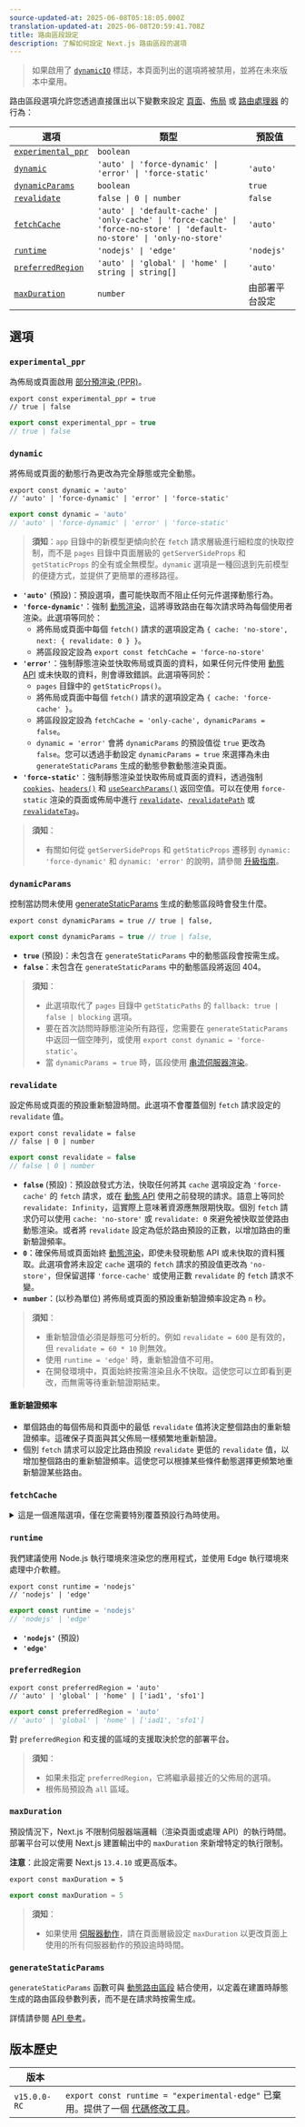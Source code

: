 ```yaml
---
source-updated-at: 2025-06-08T05:18:05.000Z
translation-updated-at: 2025-06-08T20:59:41.708Z
title: 路由區段設定
description: 了解如何設定 Next.js 路由區段的選項
---
```


> 如果啟用了 [`dynamicIO`](/docs/app/api-reference/config/next-config-js/dynamicIO) 標誌，本頁面列出的選項將被禁用，並將在未來版本中棄用。

路由區段選項允許您透過直接匯出以下變數來設定 [頁面](/docs/app/api-reference/file-conventions/layout)、[佈局](/docs/app/api-reference/file-conventions/layout) 或 [路由處理器](/docs/app/building-your-application/routing/route-handlers) 的行為：

| 選項                                  | 類型                                                                                                                      | 預設值                    |
| --------------------------------------- | ------------------------------------------------------------------------------------------------------------------------- | -------------------------- |
| [`experimental_ppr`](#experimental_ppr) | `boolean`                                                                                                                 |
| [`dynamic`](#dynamic)                   | `'auto' \| 'force-dynamic' \| 'error' \| 'force-static'`                                                                  | `'auto'`                   |
| [`dynamicParams`](#dynamicparams)       | `boolean`                                                                                                                 | `true`                     |
| [`revalidate`](#revalidate)             | `false \| 0 \| number`                                                                                                    | `false`                    |
| [`fetchCache`](#fetchcache)             | `'auto' \| 'default-cache' \| 'only-cache' \| 'force-cache' \| 'force-no-store' \| 'default-no-store' \| 'only-no-store'` | `'auto'`                   |
| [`runtime`](#runtime)                   | `'nodejs' \| 'edge'`                                                                                                      | `'nodejs'`                 |
| [`preferredRegion`](#preferredregion)   | `'auto' \| 'global' \| 'home' \| string \| string[]`                                                                      | `'auto'`                   |
| [`maxDuration`](#maxduration)           | `number`                                                                                                                  | 由部署平台設定 |

## 選項

### `experimental_ppr`

為佈局或頁面啟用 [部分預渲染 (PPR)](/docs/app/getting-started/partial-prerendering)。

```tsx filename="layout.tsx | page.tsx " switcher
export const experimental_ppr = true
// true | false
```

```jsx filename="layout.js | page.js " switcher
export const experimental_ppr = true
// true | false
```

### `dynamic`

將佈局或頁面的動態行為更改為完全靜態或完全動態。

```tsx filename="layout.tsx | page.tsx | route.ts" switcher
export const dynamic = 'auto'
// 'auto' | 'force-dynamic' | 'error' | 'force-static'
```

```js filename="layout.js | page.js | route.js" switcher
export const dynamic = 'auto'
// 'auto' | 'force-dynamic' | 'error' | 'force-static'
```

> **須知**：`app` 目錄中的新模型更傾向於在 `fetch` 請求層級進行細粒度的快取控制，而不是 `pages` 目錄中頁面層級的 `getServerSideProps` 和 `getStaticProps` 的全有或全無模型。`dynamic` 選項是一種回退到先前模型的便捷方式，並提供了更簡單的遷移路徑。

- **`'auto'`** (預設)：預設選項，盡可能快取而不阻止任何元件選擇動態行為。
- **`'force-dynamic'`**：強制 [動態渲染](/docs/app/getting-started/partial-prerendering#dynamic-rendering)，這將導致路由在每次請求時為每個使用者渲染。此選項等同於：
  - 將佈局或頁面中每個 `fetch()` 請求的選項設定為 `{ cache: 'no-store', next: { revalidate: 0 } }`。
  - 將區段設定設為 `export const fetchCache = 'force-no-store'`
- **`'error'`**：強制靜態渲染並快取佈局或頁面的資料，如果任何元件使用 [動態 API](/docs/app/getting-started/partial-prerendering#dynamic-rendering) 或未快取的資料，則會導致錯誤。此選項等同於：
  - `pages` 目錄中的 `getStaticProps()`。
  - 將佈局或頁面中每個 `fetch()` 請求的選項設定為 `{ cache: 'force-cache' }`。
  - 將區段設定設為 `fetchCache = 'only-cache', dynamicParams = false`。
  - `dynamic = 'error'` 會將 `dynamicParams` 的預設值從 `true` 更改為 `false`。您可以透過手動設定 `dynamicParams = true` 來選擇為未由 `generateStaticParams` 生成的動態參數動態渲染頁面。
- **`'force-static'`**：強制靜態渲染並快取佈局或頁面的資料，透過強制 [`cookies`](/docs/app/api-reference/functions/cookies)、[`headers()`](/docs/app/api-reference/functions/headers) 和 [`useSearchParams()`](/docs/app/api-reference/functions/use-search-params) 返回空值。可以在使用 `force-static` 渲染的頁面或佈局中進行 [`revalidate`](#revalidate)、[`revalidatePath`](/docs/app/api-reference/functions/revalidatePath) 或 [`revalidateTag`](/docs/app/api-reference/functions/revalidateTag)。

> **須知**：
>
> - 有關如何從 `getServerSideProps` 和 `getStaticProps` 遷移到 `dynamic: 'force-dynamic'` 和 `dynamic: 'error'` 的說明，請參閱 [升級指南](/docs/app/guides/migrating/app-router-migration#step-6-migrating-data-fetching-methods)。

### `dynamicParams`

控制當訪問未使用 [generateStaticParams](/docs/app/api-reference/functions/generate-static-params) 生成的動態區段時會發生什麼。

```tsx filename="layout.tsx | page.tsx" switcher
export const dynamicParams = true // true | false,
```

```js filename="layout.js | page.js | route.js" switcher
export const dynamicParams = true // true | false,
```

- **`true`** (預設)：未包含在 `generateStaticParams` 中的動態區段會按需生成。
- **`false`**：未包含在 `generateStaticParams` 中的動態區段將返回 404。

> **須知**：
>
> - 此選項取代了 `pages` 目錄中 `getStaticPaths` 的 `fallback: true | false | blocking` 選項。
> - 要在首次訪問時靜態渲染所有路徑，您需要在 `generateStaticParams` 中返回一個空陣列，或使用 `export const dynamic = 'force-static'`。
> - 當 `dynamicParams = true` 時，區段使用 [串流伺服器渲染](/docs/app/getting-started/linking-and-navigating#streaming)。

### `revalidate`

設定佈局或頁面的預設重新驗證時間。此選項不會覆蓋個別 `fetch` 請求設定的 `revalidate` 值。

```tsx filename="layout.tsx | page.tsx | route.ts" switcher
export const revalidate = false
// false | 0 | number
```

```js filename="layout.js | page.js | route.js" switcher
export const revalidate = false
// false | 0 | number
```

- **`false`** (預設)：預設啟發式方法，快取任何將其 `cache` 選項設定為 `'force-cache'` 的 `fetch` 請求，或在 [動態 API](/docs/app/getting-started/partial-prerendering#dynamic-rendering#dynamic-apis) 使用之前發現的請求。語意上等同於 `revalidate: Infinity`，這實際上意味著資源應無限期快取。個別 `fetch` 請求仍可以使用 `cache: 'no-store'` 或 `revalidate: 0` 來避免被快取並使路由動態渲染。或者將 `revalidate` 設定為低於路由預設的正數，以增加路由的重新驗證頻率。
- **`0`**：確保佈局或頁面始終 [動態渲染](/docs/app/getting-started/partial-prerendering#dynamic-rendering)，即使未發現動態 API 或未快取的資料獲取。此選項會將未設定 `cache` 選項的 `fetch` 請求的預設值更改為 `'no-store'`，但保留選擇 `'force-cache'` 或使用正數 `revalidate` 的 `fetch` 請求不變。
- **`number`**：(以秒為單位) 將佈局或頁面的預設重新驗證頻率設定為 `n` 秒。

> **須知**：
>
> - 重新驗證值必須是靜態可分析的。例如 `revalidate = 600` 是有效的，但 `revalidate = 60 * 10` 則無效。
> - 使用 `runtime = 'edge'` 時，重新驗證值不可用。
> - 在開發環境中，頁面始終按需渲染且永不快取。這使您可以立即看到更改，而無需等待重新驗證期結束。

#### 重新驗證頻率

- 單個路由的每個佈局和頁面中的最低 `revalidate` 值將決定整個路由的重新驗證頻率。這確保子頁面與其父佈局一樣頻繁地重新驗證。
- 個別 `fetch` 請求可以設定比路由預設 `revalidate` 更低的 `revalidate` 值，以增加整個路由的重新驗證頻率。這使您可以根據某些條件動態選擇更頻繁地重新驗證某些路由。

### `fetchCache`

<details>
  <summary>這是一個進階選項，僅在您需要特別覆蓋預設行為時使用。</summary>

預設情況下，Next.js **會快取** 任何在 [動態 API](/docs/app/getting-started/partial-prerendering#dynamic-rendering#dynamic-apis) 使用之前可達的 `fetch()` 請求，並且 **不會快取** 在動態 API 使用之後發現的 `fetch` 請求。

`fetchCache` 允許您覆蓋佈局或頁面中所有 `fetch` 請求的預設 `cache` 選項。

```tsx filename="layout.tsx | page.tsx | route.ts" switcher
export const fetchCache = 'auto'
// 'auto' | 'default-cache' | 'only-cache'
// 'force-cache' | 'force-no-store' | 'default-no-store' | 'only-no-store'
```

```js filename="layout.js | page.js | route.js" switcher
export const fetchCache = 'auto'
// 'auto' | 'default-cache' | 'only-cache'
// 'force-cache' | 'force-no-store' | 'default-no-store' | 'only-no-store'
```

- **`'auto'`** (預設)：預設選項，快取動態 API 之前的 `fetch` 請求，並根據它們提供的 `cache` 選項，不快取動態 API 之後的 `fetch` 請求。
- **`'default-cache'`**：允許將任何 `cache` 選項傳遞給 `fetch`，但如果未提供選項，則將 `cache` 選項設定為 `'force-cache'`。這意味著即使是動態 API 之後的 `fetch` 請求也被視為靜態。
- **`'only-cache'`**：確保所有 `fetch` 請求選擇快取，如果未提供選項，則將預設值更改為 `cache: 'force-cache'`，如果任何 `fetch` 請求使用 `cache: 'no-store'`，則會導致錯誤。
- **`'force-cache'`**：確保所有 `fetch` 請求選擇快取，將所有 `fetch` 請求的 `cache` 選項設定為 `'force-cache'`。
- **`'default-no-store'`**：允許將任何 `cache` 選項傳遞給 `fetch`，但如果未提供選項，則將 `cache` 選項設定為 `'no-store'`。這意味著即使是動態 API 之前的 `fetch` 請求也被視為動態。
- **`'only-no-store'`**：確保所有 `fetch` 請求選擇不進行快取，如果未提供選項，則將預設值更改為 `cache: 'no-store'`，如果任何 `fetch` 請求使用 `cache: 'force-cache'`，則會導致錯誤。
- **`'force-no-store'`**：確保所有 `fetch` 請求選擇不進行快取，將所有 `fetch` 請求的 `cache` 選項設定為 `'no-store'`。這強制所有 `fetch` 請求在每次請求時重新獲取，即使它們提供了 `'force-cache'` 選項。

#### 跨路由區段行為

- 單個路由的每個佈局和頁面中設定的選項需要彼此相容。
  - 如果同時提供了 `'only-cache'` 和 `'force-cache'`，則 `'force-cache'` 優先。如果同時提供了 `'only-no-store'` 和 `'force-no-store'`，則 `'force-no-store'` 優先。force 選項會更改整個路由的行為，因此具有 `'force-*'` 的單個區段將防止由 `'only-*'` 引起的任何錯誤。
  - `'only-*'` 和 `'force-*'` 選項的目的是保證整個路由要麼完全靜態，要麼完全動態。這意味著：
    - 不允許在單個路由中組合 `'only-cache'` 和 `'only-no-store'`。
    - 不允許在單個路由中組合 `'force-cache'` 和 `'force-no-store'`。
  - 如果子區段提供 `'auto'` 或 `'*-cache'`，則父區段不能提供 `'default-no-store'`，因為這可能使相同的 fetch 具有不同的行為。
- 一般建議將共享的父佈局保留為 `'auto'`，並在子區段分歧處自訂選項。

</details>

### `runtime`

我們建議使用 Node.js 執行環境來渲染您的應用程式，並使用 Edge 執行環境來處理中介軟體。

```tsx filename="layout.tsx | page.tsx | route.ts" switcher
export const runtime = 'nodejs'
// 'nodejs' | 'edge'
```

```js filename="layout.js | page.js | route.js" switcher
export const runtime = 'nodejs'
// 'nodejs' | 'edge'
```

- **`'nodejs'`** (預設)
- **`'edge'`**

### `preferredRegion`

```tsx filename="layout.tsx | page.tsx | route.ts" switcher
export const preferredRegion = 'auto'
// 'auto' | 'global' | 'home' | ['iad1', 'sfo1']
```

```js filename="layout.js | page.js | route.js" switcher
export const preferredRegion = 'auto'
// 'auto' | 'global' | 'home' | ['iad1', 'sfo1']
```

對 `preferredRegion` 和支援的區域的支援取決於您的部署平台。

> **須知**：
>
> - 如果未指定 `preferredRegion`，它將繼承最接近的父佈局的選項。
> - 根佈局預設為 `all` 區域。

### `maxDuration`

預設情況下，Next.js 不限制伺服器端邏輯（渲染頁面或處理 API）的執行時間。
部署平台可以使用 Next.js 建置輸出中的 `maxDuration` 來新增特定的執行限制。

**注意**：此設定需要 Next.js `13.4.10` 或更高版本。

```tsx filename="layout.tsx | page.tsx | route.ts" switcher
export const maxDuration = 5
```

```js filename="layout.js | page.js | route.js" switcher
export const maxDuration = 5
```

> **須知**：
>
> - 如果使用 [伺服器動作](/docs/app/building-your-application/data-fetching/server-actions-and-mutations)，請在頁面層級設定 `maxDuration` 以更改頁面上使用的所有伺服器動作的預設逾時時間。

### `generateStaticParams`

`generateStaticParams` 函數可與 [動態路由區段](/docs/app/api-reference/file-conventions/dynamic-routes) 結合使用，以定義在建置時靜態生成的路由區段參數列表，而不是在請求時按需生成。

詳情請參閱 [API 參考](/docs/app/api-reference/functions/generate-static-params)。

## 版本歷史

| 版本      |                                                                                                                                                                                                                |
| ------------ | -------------------------------------------------------------------------------------------------------------------------------------------------------------------------------------------------------------- |
| `v15.0.0-RC` | `export const runtime = "experimental-edge"` 已棄用。提供了一個 [代碼修改工具](/docs/app/guides/upgrading/codemods#transform-app-router-route-segment-config-runtime-value-from-experimental-edge-to-edge)。 |